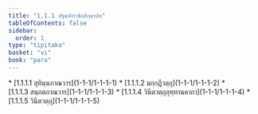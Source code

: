 ```yaml
---
title: "1.1.1 ปฐมปาราชิกสิกฺขาปท"
tableOfContents: false
sidebar:
  order: 1
type: "tipitaka"
basket: "vi"
book: "para"
---
```



<DynamicBreadcrumb />



<TableOfContents book="para" section="1.1.1">
* [1.1.1.1 สุทินฺนภาณวาร](1-1-1/1-1-1-1)
* [1.1.1.2 มกฺกฏีวตฺถุ](1-1-1/1-1-1-2)
* [1.1.1.3 สนฺถตภาณวาร](1-1-1/1-1-1-3)
* [1.1.1.4 วินีตวตฺถุอุทฺทานคาถา](1-1-1/1-1-1-4)
* [1.1.1.5 วินีตวตฺถุ](1-1-1/1-1-1-5)
</TableOfContents>